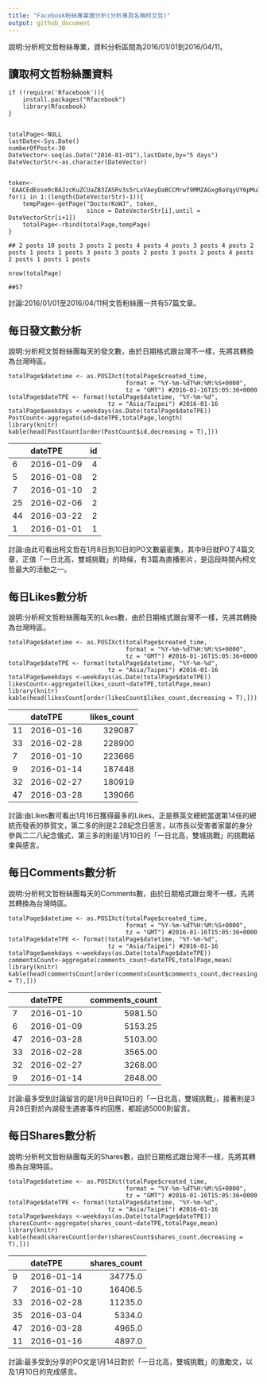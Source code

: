 ```yaml
---
title: "Facebook粉絲專業團分析(分析專頁名稱柯文哲)"
output: github_document
---
```


說明:分析柯文哲粉絲專業，資料分析區間為2016/01/01到2016/04/11。


## 讀取柯文哲粉絲團資料


```
if (!require('Rfacebook')){
    install.packages("Rfacebook")
    library(Rfacebook)
}


totalPage<-NULL
lastDate<-Sys.Date()
numberOfPost<-30
DateVector<-seq(as.Date("2016-01-01"),lastDate,by="5 days")
DateVectorStr<-as.character(DateVector)


token<-'EAACEdEose0cBAJzcKuZCUaZB3ZASRv3s5rLxVAeyDaBCCMrwf9MMZAGxg0aVqyUY6pMu3LwoZAZBhEqIzZBaaPdmZCAaCtrdvuyFMs6u9XOvnDuAerjdc0KIBy9pVVczkvaEAC7nqW0Tq4q0gDIUHlYMvpC6XYMzBODR8Jmgi4b13AZDZD'
for(i in 1:(length(DateVectorStr)-1)){
    tempPage<-getPage("DoctorKoWJ", token,
                      since = DateVectorStr[i],until = DateVectorStr[i+1])
    totalPage<-rbind(totalPage,tempPage)
}

```
```
## 2 posts 10 posts 3 posts 2 posts 4 posts 4 posts 3 posts 4 posts 2 posts 1 posts 1 posts 3 posts 3 posts 2 posts 3 posts 2 posts 4 posts 2 posts 1 posts 1 posts 
```
```
nrow(totalPage)
```

```
##57
```
討論:2016/01/01至2016/04/11柯文哲粉絲團一共有57篇文章。

## 每日發文數分析

說明:分析柯文哲粉絲團每天的發文數，由於日期格式跟台灣不一樣，先將其轉換為台灣時區。

```
totalPage$datetime <- as.POSIXct(totalPage$created_time, 
                                 format = "%Y-%m-%dT%H:%M:%S+0000", 
                                 tz = "GMT") #2016-01-16T15:05:36+0000
totalPage$dateTPE <- format(totalPage$datetime, "%Y-%m-%d", 
                            tz = "Asia/Taipei") #2016-01-16
totalPage$weekdays <-weekdays(as.Date(totalPage$dateTPE))
PostCount<-aggregate(id~dateTPE,totalPage,length)
library(knitr)
kable(head(PostCount[order(PostCount$id,decreasing = T),]))
```
|   |dateTPE    | id|
|:--|:----------|--:|
|6  |2016-01-09 |  4|
|5  |2016-01-08 |  2|
|7  |2016-01-10 |  2|
|25 |2016-02-06 |  2|
|44 |2016-03-22 |  2|
|1  |2016-01-01 |  1|

討論:由此可看出柯文哲在1月8日到10日的PO文數最密集，其中9日就PO了4篇文章，正值「一日北高，雙城挑戰」的時候，有3篇為直播影片，是這段時間內柯文哲最大的活動之一。

## 每日Likes數分析

說明:分析柯文哲粉絲團每天的Likes數，由於日期格式跟台灣不一樣，先將其轉換為台灣時區。

```
totalPage$datetime <- as.POSIXct(totalPage$created_time, 
                                 format = "%Y-%m-%dT%H:%M:%S+0000", 
                                 tz = "GMT") #2016-01-16T15:05:36+0000
totalPage$dateTPE <- format(totalPage$datetime, "%Y-%m-%d", 
                            tz = "Asia/Taipei") #2016-01-16
totalPage$weekdays <-weekdays(as.Date(totalPage$dateTPE))
likesCount<-aggregate(likes_count~dateTPE,totalPage,mean)
library(knitr)
kable(head(likesCount[order(likesCount$likes_count,decreasing = T),]))
```
|   |dateTPE    | likes_count|
|:--|:----------|-----------:|
|11 |2016-01-16 |      329087|
|33 |2016-02-28 |      228900|
|7  |2016-01-10 |      223666|
|9  |2016-01-14 |      187448|
|32 |2016-02-27 |      180919|
|47 |2016-03-28 |      139066|

討論:由Likes數可看出1月16日獲得最多的Likes，正是蔡英文總統當選第14任的總統而發表的恭賀文，第二多的則是2.28紀念日感言，以市長以受害者家屬的身分參與二二八紀念儀式，第三多的則是1月10日的「一日北高，雙城挑戰」的挑戰結束與感言。

## 每日Comments數分析

說明:分析柯文哲粉絲團每天的Comments數，由於日期格式跟台灣不一樣，先將其轉換為台灣時區。

```
totalPage$datetime <- as.POSIXct(totalPage$created_time, 
                                 format = "%Y-%m-%dT%H:%M:%S+0000", 
                                 tz = "GMT") #2016-01-16T15:05:36+0000
totalPage$dateTPE <- format(totalPage$datetime, "%Y-%m-%d", 
                            tz = "Asia/Taipei") #2016-01-16
totalPage$weekdays <-weekdays(as.Date(totalPage$dateTPE))
commentsCount<-aggregate(comments_count~dateTPE,totalPage,mean)
library(knitr)
kable(head(commentsCount[order(commentsCount$comments_count,decreasing = T),]))
```
|   |dateTPE    | comments_count|
|:--|:----------|--------------:|
|7  |2016-01-10 |        5981.50|
|6  |2016-01-09 |        5153.25|
|47 |2016-03-28 |        5103.00|
|33 |2016-02-28 |        3565.00|
|32 |2016-02-27 |        3268.00|
|9  |2016-01-14 |        2848.00|

討論:最多受到討論留言的是1月9日與10日的「一日北高，雙城挑戰」，接著則是3月28日對於內湖發生遇害事件的回應，都超過5000則留言。

## 每日Shares數分析

說明:分析柯文哲粉絲團每天的Shares數，由於日期格式跟台灣不一樣，先將其轉換為台灣時區。

```
totalPage$datetime <- as.POSIXct(totalPage$created_time, 
                                 format = "%Y-%m-%dT%H:%M:%S+0000", 
                                 tz = "GMT") #2016-01-16T15:05:36+0000
totalPage$dateTPE <- format(totalPage$datetime, "%Y-%m-%d", 
                            tz = "Asia/Taipei") #2016-01-16
totalPage$weekdays <-weekdays(as.Date(totalPage$dateTPE))
sharesCount<-aggregate(shares_count~dateTPE,totalPage,mean)
library(knitr)
kable(head(sharesCount[order(sharesCount$shares_count,decreasing = T),]))
```
|   |dateTPE    | shares_count|
|:--|:----------|------------:|
|9  |2016-01-14 |      34775.0|
|7  |2016-01-10 |      16406.5|
|33 |2016-02-28 |      11235.0|
|35 |2016-03-04 |       5334.0|
|47 |2016-03-28 |       4965.0|
|11 |2016-01-16 |       4897.0|

討論:最多受到分享的PO文是1月14日對於「一日北高，雙城挑戰」的激勵文，以及1月10日的完成感言。

